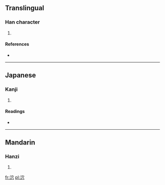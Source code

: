 ==Translingual==

===Han character===
{{Han char|rn=85|rad=水|as=05|sn=8|four=3318<sub>7</sub>|canj=水十金 (EJC)}}

# {{defn|Han|sort=水05}}

====References====
* {{Han ref|kx=0618.090|dkj=17320|dj=1013.060|hdz=31594.040|uh=6CEC|ud=27884|bh=CCEF|bd=52463}}

----

==Japanese==

===Kanji===
{{ja-kanji|grade=|rs=水05}}

# {{defn|Japanese|sort=水05}}

====Readings====
* {{ja-readings|on=[[けつ]] (ketsu), [[けち]] (kechi)|kun=[[ほとばしる]] (hotobashiru)}}

----

==Mandarin==

===Hanzi===
{{cmn-hanzi|pin=[[jué]] ([[jue2]]), [[xuè]] ([[xue4]])|wg=chüeh<sup>2</sup>, hsüeh<sup>4</sup>}}

# {{defn|Mandarin|sort=水05}}

[[fr:泬]]
[[pl:泬]]